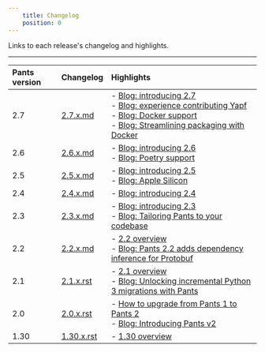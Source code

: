 ```yaml
---
    title: Changelog
    position: 0
---
```


Links to each release's changelog and highlights.

---

| Pants version | Changelog                                                                                     | Highlights                                                                                                                                                                                                                                                                                                                                                     |
| :------------ | :-------------------------------------------------------------------------------------------- | :------------------------------------------------------------------------------------------------------------------------------------------------------------------------------------------------------------------------------------------------------------------------------------------------------------------------------------------------------------- |
| 2.7           | [2.7.x.md](https://github.com/pantsbuild/pants/blob/main/src/python/pants/notes/2.7.x.md)     | - [Blog: introducing 2.7](https://blog.pantsbuild.org/introducing-pants-2-7/)<br/>- [Blog: experience contributing Yapf](https://blog.pantsbuild.org/contributing-yapf-support/)<br/>- [Blog: Docker support](https://blog.pantsbuild.org/docker-support/)<br/>- [Blog: Streamlining packaging with Docker](https://blog.pantsbuild.org/pants-pex-and-docker/) |
| 2.6           | [2.6.x.md](https://github.com/pantsbuild/pants/blob/main/src/python/pants/notes/2.6.x.md)     | - [Blog: introducing 2.6](https://blog.pantsbuild.org/introducing-pants-2-6/)<br/>- [Blog: Poetry support](https://blog.pantsbuild.org/poetry-support-for-pants-2-6/)                                                                                                                                                                                          |
| 2.5           | [2.5.x.md](https://github.com/pantsbuild/pants/blob/main/src/python/pants/notes/2.5.x.md)     | - [Blog: introducing 2.5](https://blog.pantsbuild.org/introducing-pants-2-5/)<br/>- [Blog: Apple Silicon](https://blog.pantsbuild.org/how-we-added-apple-silicon-support-to-pants/)                                                                                                                                                                            |
| 2.4           | [2.4.x.md](https://github.com/pantsbuild/pants/blob/main/src/python/pants/notes/2.4.x.md)     | - [Blog: introducing 2.4](https://blog.pantsbuild.org/introducing-pants-build-2-4-0/)                                                                                                                                                                                                                                                                          |
| 2.3           | [2.3.x.md](https://github.com/pantsbuild/pants/blob/main/src/python/pants/notes/2.3.x.md)     | - [Blog: introducing 2.3](https://blog.pantsbuild.org/introducing-pants-2-3-0/)<br/>- [Blog: Tailoring Pants to your codebase](https://blog.pantsbuild.org/tailoring-pants-to-your-codebase/)                                                                                                                                                                  |
| 2.2           | [2.2.x.md](https://github.com/pantsbuild/pants/blob/main/src/python/pants/notes/2.2.x.md)     | - [2.2 overview](doc:release-notes-2-2)<br/>- [Blog: Pants 2.2 adds dependency inference for Protobuf](https://blog.pantsbuild.org/pants-2-2-adds-dependency-inference-for-protobuf/)                                                                                                                                                                          |
| 2.1           | [2.1.x.rst](https://github.com/pantsbuild/pants/blob/main/src/python/pants/notes/2.1.x.rst)   | - [2.1 overview](doc:release-notes-2-1)<br/>- [Blog: Unlocking incremental Python 3 migrations with Pants](https://blog.pantsbuild.org/python-3-migrations/)                                                                                                                                                                                                   |
| 2.0           | [2.0.x.rst](https://github.com/pantsbuild/pants/blob/main/src/python/pants/notes/2.0.x.rst)   | - [How to upgrade from Pants 1 to Pants 2](doc:how-to-upgrade-pants-2-0)<br/>- [Blog: Introducing Pants v2](https://blog.pantsbuild.org/introducing-pants-v2/)                                                                                                                                                                                                 |
| 1.30          | [1.30.x.rst](https://github.com/pantsbuild/pants/blob/main/src/python/pants/notes/1.30.x.rst) | - [1.30 overview](doc:release-notes-1-30)                                                                                                                                                                                                                                                                                                                      |
